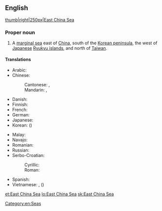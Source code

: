 ==English==

{{wikipedia}}
[[image:East China Sea.jpg|thumb|right|250px|East China Sea]]

===Proper noun===
{{en-proper noun}}

# A [[marginal sea]] east of [[China]], south of the [[Korean peninsula]], the west of [[Japanese]] [[Ryukyu islands]], and north of [[Taiwan]].

====Translations====
{{trans-top|a sea}}
* Arabic: {{t|ar|بحر الصين الشرقى|m|tr=baḥr al-ṣīn- al-šarqī|sc=Arab}}
* Chinese:
*: Cantonese: {{tø|yue|東海|sc=Hani}}, {{tø|yue|东海|tr=dung1 hoi2|sc=Hani}}
*: Mandarin: {{t|cmn|東海|sc=Hani}}, {{t|cmn|东海|tr=Dōng Hǎi|sc=Hani}}
* Danish: {{t-|da|Østkinesiske Hav}}
* Finnish: {{t-|fi|Itä-Kiinanmeri}}
* French: {{t|fr|mer de Chine orientale|f}}
* German: {{t-|de|Ostchinesisches Meer|n}}
* Japanese: {{t-|ja|東シナ海|tr=Higashi-Shina-Kai}}
* Korean: {{t|ko|동중국해|tr=Dong Jungguk hae|sc=Kore}} ({{t|ko|東中國海|sc=Kore}})
{{trans-mid}}
* Malay: {{t-|ms|Laut China Timur}}
* Navajo: {{tø|nv|Tónteel náátsʼósí}}
* Romanian: {{t-|ro|Marea Chinei de Est}}
* Russian: {{t|ru|Восточно-Китайское море|n|tr=Vostóčno-Kitájskoje móre|sc=Cyrl}}
* Serbo-Croatian:
*:Cyrillic: {{t|sh|Источнокинеско море|n}}
*:Roman: {{t|sh|Istočnokinesko more|n}} 
* Spanish: {{t|es|mar de China Oriental|m}}
* Vietnamese: {{t-|vi|Biển Hoa Đông}}, {{t-|vi|Đông Hải}} ({{t|vi|東海}})
{{trans-bottom}}

[[Category:en:Seas]]

[[et:East China Sea]]
[[lo:East China Sea]]
[[sk:East China Sea]]
